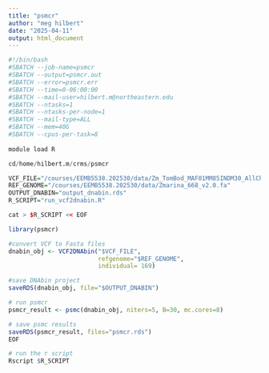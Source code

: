 ```yaml
---
title: "psmcr"
author: "meg hilbert"
date: "2025-04-11"
output: html_document
---
```


```r


#!/bin/bash
#SBATCH --job-name=psmcr
#SBATCH --output=psmcr.out
#SBATCH --error=psmcr.err
#SBATCH --time=0-06:00:00
#SBATCH --mail-user=hilbert.m@northeastern.edu
#SBATCH --ntasks=1
#SBATCH --ntasks-per-node=1
#SBATCH --mail-type=ALL
#SBATCH --mem=40G
#SBATCH --cpus-per-task=8
 
module load R

cd/home/hilbert.m/crms/psmcr

VCF_FILE="/courses/EEMB5538.202530/data/Zm_TomBod_MAF01MM85INDM30_AllChr.recode.vcf.gz"
REF_GENOME="/courses/EEMB5538.202530/data/Zmarina_668_v2.0.fa"
OUTPUT_DNABIN="output_dnabin.rds"
R_SCRIPT="run_vcf2dnabin.R"

cat > $R_SCRIPT << EOF

library(psmcr)

#convert VCF to Fasta files
dnabin_obj <- VCF2DNAbin("$VCF_FILE",
                         refgenome="$REF_GENOME",
                         individual= 169)

#save DNAbin project
saveRDS(dnabin_obj, file="$OUTPUT_DNABIN")

# run psmcr
psmcr_result <- psmc(dnabin_obj, niters=5, B=30, mc.cores=8)

# save psmc results
saveRDS(psmcr_result, files="psmcr.rds")
EOF

# run the r script
Rscript $R_SCRIPT


```

